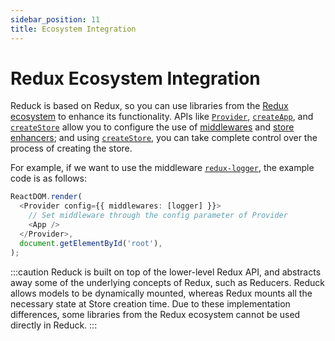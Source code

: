 ```yaml
---
sidebar_position: 11
title: Ecosystem Integration
---
```

# Redux Ecosystem Integration

Reduck is based on Redux, so you can use libraries from the [Redux ecosystem](https://redux.js.org/introduction/ecosystem) to enhance its functionality. APIs like [`Provider`](/apis/app/runtime/model/Provider), [`createApp`](/apis/app/runtime/model/create-app), and [`createStore`](/apis/app/runtime/model/create-store) allow you to configure the use of [middlewares](https://redux.js.org/understanding/thinking-in-redux/glossary#middleware) and [store enhancers](https://redux.js.org/understanding/thinking-in-redux/glossary#store-enhancer); and using [`createStore`](/apis/app/runtime/model/create-store), you can take complete control over the process of creating the store.

For example, if we want to use the middleware [`redux-logger`](https://github.com/LogRocket/redux-logger), the example code is as follows:


```ts
ReactDOM.render(
  <Provider config={{ middlewares: [logger] }}>
    // Set middleware through the config parameter of Provider
    <App />
  </Provider>,
  document.getElementById('root'),
);
```

:::caution
Reduck is built on top of the lower-level Redux API, and abstracts away some of the underlying concepts of Redux, such as Reducers. Reduck allows models to be dynamically mounted, whereas Redux mounts all the necessary state at Store creation time. Due to these implementation differences, some libraries from the Redux ecosystem cannot be used directly in Reduck.
:::
